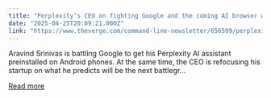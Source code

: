 ```yaml
---
title: "Perplexity’s CEO on fighting Google and the coming AI browser war"
date: "2025-04-25T20:09:21.000Z"
link: "https://www.theverge.com/command-line-newsletter/656599/perplexitys-ceo-on-fighting-google-and-the-coming-ai-browser-war"
---
```


Aravind Srinivas is battling Google to get his Perplexity AI assistant preinstalled on Android phones. At the same time, the CEO is refocusing his startup on what he predicts will be the next battlegr...

[Read more](https://www.theverge.com/command-line-newsletter/656599/perplexitys-ceo-on-fighting-google-and-the-coming-ai-browser-war)
